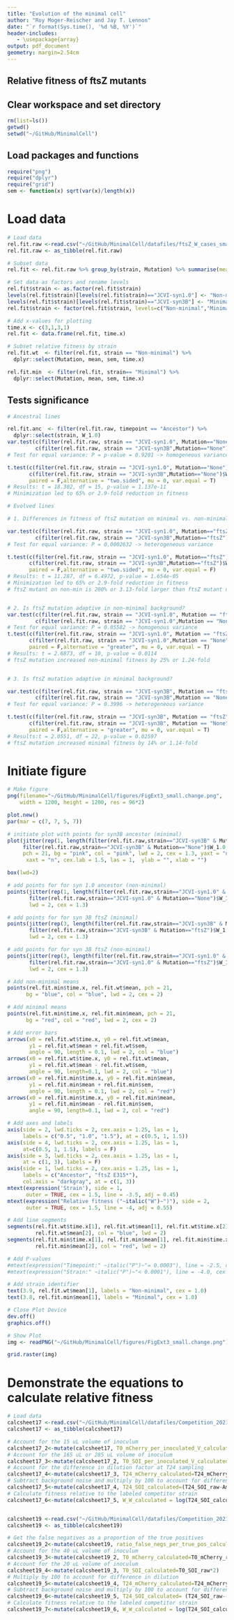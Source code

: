 ```yaml
---
title: "Evolution of the minimal cell"
author: "Roy Moger-Reischer and Jay T. Lennon"
date: "`r format(Sys.time(), '%d %B, %Y')`"
header-includes:
   - \usepackage{array}
output: pdf_document
geometry: margin=2.54cm
---
```


## Relative fitness of ftsZ mutants

## Clear workspace and set directory
```r
rm(list=ls())
getwd()
setwd("~/GitHub/MinimalCell")
```

## Load packages and functions
```r
require("png")
require("dplyr")
require("grid")
sem <- function(x) sqrt(var(x)/length(x))
```

# Load data
```r
# Load data
rel.fit.raw <-read.csv("~/GitHub/MinimalCell/datafiles/ftsZ_W_cases_small.change.csv")
rel.fit.raw <- as_tibble(rel.fit.raw)

# Subset data
rel.fit <- rel.fit.raw %>% group_by(strain, Mutation) %>% summarise(mean = mean(W_1.0), sem = sem(W_1.0))

# Set data as factors and rename levels
rel.fit$strain <- as.factor(rel.fit$strain)
levels(rel.fit$strain)[levels(rel.fit$strain)=="JCVI-syn1.0"] <- "Non-minimal"
levels(rel.fit$strain)[levels(rel.fit$strain)=="JCVI-syn3B"] <- "Minimal"
rel.fit$strain <- factor(rel.fit$strain, levels=c("Non-minimal","Minimal"))

# Add x-values for plotting
time.x <- c(3,1,3,1)
rel.fit <- data.frame(rel.fit, time.x)

# Subset relative fitness by strain
rel.fit.wt  <- filter(rel.fit, strain == "Non-minimal") %>%
  dplyr::select(Mutation, mean, sem, time.x)

rel.fit.min  <- filter(rel.fit, strain== "Minimal") %>%
  dplyr::select(Mutation, mean, sem, time.x)
```

## Tests significance

```r
# Ancestral lines

rel.fit.anc  <- filter(rel.fit.raw, timepoint == "Ancestor") %>%
  dplyr::select(strain, W_1.0)
var.test(c(filter(rel.fit.raw, strain == "JCVI-syn1.0", Mutation=="None")$W_1.0),
         c(filter(rel.fit.raw, strain == "JCVI-syn3B",Mutation=="None")$W_1.0))
# Test for equal variance: P = p-value = 0.9201 -> homogeneous variance

t.test(c(filter(rel.fit.raw, strain == "JCVI-syn1.0", Mutation=="None")$W_1.0),
       c(filter(rel.fit.raw, strain == "JCVI-syn3B",Mutation=="None")$W_1.0),
       paired = F,alternative = "two.sided", mu = 0, var.equal = T)
# Results: t = 18.302, df = 15, p-value = 1.137e-11
# Minimization led to 65% or 2.9-fold reduction in fitness

# Evolved lines

# 1. Differences in fitness of ftsZ mutation on minimal vs. non-minimal background

var.test(c(filter(rel.fit.raw, strain == "JCVI-syn1.0", Mutation=="ftsZ")$W_1.0),
         c(filter(rel.fit.raw, strain == "JCVI-syn3B",Mutation=="ftsZ")$W_1.0))
# Test for equal variance: P = 0.0002632 -> heterogeneous variance

t.test(c(filter(rel.fit.raw, strain == "JCVI-syn1.0", Mutation=="ftsZ")$W_1.0),
       c(filter(rel.fit.raw, strain == "JCVI-syn3B",Mutation=="ftsZ")$W_1.0),
       paired = F,alternative = "two.sided", mu = 0, var.equal = F)
# Results: t = 11.287, df = 6.4972, p-value = 1.654e-05
# Minimization led to 65% or 2.9-fold reduction in fitness
# ftsZ mutant on non-min is 200% or 3.13-fold larger than ftsZ mutant on min


# 2. Is ftsZ mutation adaptive in non-minimal background?
var.test(c(filter(rel.fit.raw, strain == "JCVI-syn1.0", Mutation == "ftsZ")$W_1.0),
         c(filter(rel.fit.raw, strain == "JCVI-syn1.0",Mutation == "None")$W_1.0))
# Test for equal variance: P = 0.05582 -> homogenous variance
t.test(c(filter(rel.fit.raw, strain == "JCVI-syn1.0", Mutation == "ftsZ")$W_1.0),
       c(filter(rel.fit.raw, strain == "JCVI-syn1.0",Mutation == "None")$W_1.0),
       paired = F,alternative = "greater", mu = 0, var.equal = T)
# Results: t = 2.6873, df = 10, p-value = 0.0114
# ftsZ mutation increased non-minimal fitness by 25% or 1.24-fold


# 3. Is ftsZ mutation adaptive in minimal background?

var.test(c(filter(rel.fit.raw, strain == "JCVI-syn3B", Mutation == "ftsZ")$W_1.0),
         c(filter(rel.fit.raw, strain == "JCVI-syn3B",Mutation == "None")$W_1.0))
# Test for equal variance: P = 0.3996 -> heterogeneous variance

t.test(c(filter(rel.fit.raw, strain == "JCVI-syn3B", Mutation == "ftsZ")$W_1.0),
       c(filter(rel.fit.raw, strain == "JCVI-syn3B", Mutation == "None")$W_1.0),
       paired = F,alternative = "greater", mu = 0, var.equal = T)
# Results:t = 2.0551, df = 22, p-value = 0.02597
# ftsZ mutation increased minimal fitness by 14% or 1.14-fold
```

# Initiate figure
```r
# Make figure
png(filename="~/GitHub/MinimalCell/figures/FigExt3_small.change.png",
    width = 1200, height = 1200, res = 96*2) 

plot.new()
par(mar = c(7, 7, 5, 7))

# initiate plot with points for syn3B ancestor (minimal)
plot(jitter(rep(1, length(filter(rel.fit.raw,strain=="JCVI-syn3B" & Mutation=="None")$W_1.0)), amount = 0.5), 
     filter(rel.fit.raw,strain=="JCVI-syn3B" & Mutation=="None")$W_1.0, ylim = c(0.1, 3.75), xlim = c(0, 4.55), 
     pch = 21, bg = "pink", col = "pink", lwd = 2, cex = 1.3, yaxt = "n", 
      xaxt = "n", cex.lab = 1.5, las = 1,  ylab = "", xlab = "")

box(lwd=2)

# add points for for syn 1.0 ancestor (non-minimal)
points(jitter(rep(1, length(filter(rel.fit.raw,strain=="JCVI-syn1.0" & Mutation=="None")$W_1.0)), amount = 0.5), 
       filter(rel.fit.raw,strain=="JCVI-syn1.0" & Mutation=="None")$W_1.0, pch = 21, bg = "lightblue", col = "lightblue", 
       lwd = 2, cex = 1.3)

# add points for for syn 3B ftsZ (minimal)
points(jitter(rep(3, length(filter(rel.fit.raw,strain=="JCVI-syn3B" & Mutation=="ftsZ")$W_1.0)), amount = 0.5), 
       filter(rel.fit.raw,strain=="JCVI-syn3B" & Mutation=="ftsZ")$W_1.0, pch = 21, bg = "pink", col = "pink", 
       lwd = 2, cex = 1.3)

# add points for for syn 3B ftsZ (non-minimal)
points(jitter(rep(3, length(filter(rel.fit.raw,strain=="JCVI-syn1.0" & Mutation=="ftsZ")$W_1.0)), amount = 0.5), 
       filter(rel.fit.raw,strain=="JCVI-syn1.0" & Mutation=="ftsZ")$W_1.0, pch = 21, bg = "lightblue", col = "lightblue", 
       lwd = 2, cex = 1.3)

# Add non-minimal means
points(rel.fit.min$time.x, rel.fit.wt$mean, pch = 21, 
      bg = "blue", col = "blue", lwd = 2, cex = 2)

# Add minimal means
points(rel.fit.min$time.x, rel.fit.min$mean, pch = 21, 
      bg = "red", col = "red", lwd = 2, cex = 2)

# Add error bars
arrows(x0 = rel.fit.wt$time.x, y0 = rel.fit.wt$mean, 
       y1 = rel.fit.wt$mean + rel.fit.wt$sem, 
       angle = 90, length = 0.1, lwd = 2, col = "blue")
arrows(x0 = rel.fit.wt$time.x, y0 = rel.fit.wt$mean, 
       y1 = rel.fit.wt$mean - rel.fit.wt$sem, 
       angle = 90, length=0.1, lwd = 2, col = "blue")
arrows(x0 = rel.fit.min$time.x, y0 = rel.fit.min$mean, 
       y1 = rel.fit.min$mean + rel.fit.min$sem, 
       angle = 90, length = 0.1, lwd = 2, col = "red")
arrows(x0 = rel.fit.min$time.x, y0 = rel.fit.min$mean, 
       y1 = rel.fit.min$mean - rel.fit.min$sem, 
       angle = 90, length=0.1, lwd = 2, col = "red")

# Add axes and labels
axis(side = 2, lwd.ticks = 2, cex.axis = 1.25, las = 1,
     labels = c("0.5", "1.0", "1.5"), at = c(0.5, 1, 1.5))
axis(side = 4, lwd.ticks = 2, cex.axis = 1.25, las = 1,
     at=c(0.5, 1, 1.5), labels = F)
axis(side = 3, lwd.ticks = 2, cex.axis = 1.25, las = 1,
     at = c(1, 3), labels = F)
axis(side = 1, lwd.ticks = 2, cex.axis = 1.25, las = 1,
     labels = c("Ancestor", "ftsZ E315*"), 
     col.axis = "darkgray", at = c(1, 3))
mtext(expression('Strain'), side = 1,
      outer = TRUE, cex = 1.5, line = -3.5, adj = 0.45)
mtext(expression("Relative fitness ("~italic("W")~")"), side = 2, 
      outer = TRUE, cex = 1.5, line = -4, adj = 0.55)

# Add line segments
segments(rel.fit.wt$time.x[1], rel.fit.wt$mean[1], rel.fit.wt$time.x[2], 
         rel.fit.wt$mean[2], col = "blue", lwd = 2)
segments(rel.fit.min$time.x[1], rel.fit.min$mean[1], rel.fit.min$time.x[2], 
         rel.fit.min$mean[2], col = "red", lwd = 2)

# Add P-values
#mtext(expression("Timepoint:" ~italic("P")~"= 0.0003"), line = -2.5, cex = 0.80, at = 0.9)
#mtext(expression("Strain:" ~italic("P")~"< 0.0001"), line = -4.0, cex = 0.80, at = 0.75)

# Add strain identifier
text(3.9, rel.fit.wt$mean[1], labels = "Non-minimal", cex = 1.0)
text(3.8, rel.fit.min$mean[1], labels = "Minimal", cex = 1.0)

# Close Plot Device
dev.off()
graphics.off()

# Show Plot
img <- readPNG("~/GitHub/MinimalCell/figures/FigExt3_small.change.png")

grid.raster(img)
```

# Demonstrate the equations to calculate relative fitness
```r
# Load data
calcsheet17 <-read.csv("~/GitHub/MinimalCell/datafiles/Competition_2021_strain17.strain16.csv")
calcsheet17 <- as_tibble(calcsheet17)

# Account for the 15 uL volume of inoculum
calcsheet17_2<-mutate(calcsheet17, T0_mCherry_per_inoculated_V_calculated=T0_mCherry_raw_per_10_uL*1.5)
# Account for the 165 uL or 285 uL volume of inoculum
calcsheet17_3<-mutate(calcsheet17_2, T0_SOI_per_inoculated_V_calculated=T0_SOI_raw_per_10_uL*Inoculated_V)
# Account for the difference in dilution factor at T24 sampling
calcsheet17_4<-mutate(calcsheet17_3, T24_mCherry_calculated=T24_mCherry_raw*100)
# Subtract background noise and multiply by 100 to account for difference in dilution
calcsheet17_5<-mutate(calcsheet17_4, T24_SOI_calculated=(T24_SOI_raw-Amount_false_neg_to_subtract_as_proportion_of_true_pos_mCherry_cells*T24_mCherry_raw)*100)
# Calculate fitness relative to the labeled competitor strain
calcsheet17_6<-mutate(calcsheet17_5, W_W_calculated = log(T24_SOI_calculated/T0_SOI_per_inoculated_V_calculated)/log(T24_mCherry_calculated/T0_mCherry_per_inoculated_V_calculated))


calcsheet19 <-read.csv("~/GitHub/MinimalCell/datafiles/Competition_2021_strain19.strain8.csv")
calcsheet19 <- as_tibble(calcsheet19)

# Get the false negatives as a proportion of the true positives
calcsheet19_2<-mutate(calcsheet19, ratio_false_negs_per_true_pos_calculated=mCherry_false_negs_avg/mCherry_true_posvs_avg)
# Account for the 40 uL volume of inoculum
calcsheet19_3<-mutate(calcsheet19_2, T0_mCherry_calculated=T0_mCherry_raw*4)
# Account for the 20 uL volume of inoculum
calcsheet19_4<-mutate(calcsheet19_3, T0_SOI_calculated=T0_SOI_raw*2)
# Multiply by 100 to account for difference in dilution
calcsheet19_5<-mutate(calcsheet19_4, T24_mCherry_calculated=T24_mCherry_raw*100)
# Subtract background noise and multiply by 100 to account for difference in dilution
calcsheet19_6<-mutate(calcsheet19_5, T24_SOI_calculated= (T24_SOI_raw-(ratio_false_negs_per_true_pos_calculated*T24_mCherry_raw))*100)
# Calculate fitness relative to the labeled competitor strain
calcsheet19_7<-mutate(calcsheet19_6, W_W_calculated = log(T24_SOI_calculated/T0_SOI_calculated)/log(T24_mCherry_calculated/T0_mCherry_calculated))
```